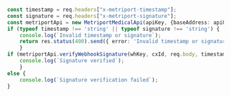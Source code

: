 ```typescript

const timestamp = req.headers["x-metriport-timestamp"];
const signature = req.headers["x-metriport-signature"];
const metriportApi = new MetriportMedicalApi(apiKey, {baseAddress: apiUrl});
if (typeof timestamp !== 'string' || typeof signature !== 'string') {
    console.log(`Invalid timestamp or signature`);
    return res.status(400).send({ error: 'Invalid timestamp or signature' });
    }
if (metriportApi.verifyWebhookSignature(whKey, cxId, req.body, timestamp, signature)) {
    console.log(`Signature verified`);
    }
else {
    console.log(`Signature verification failed`);
}

```